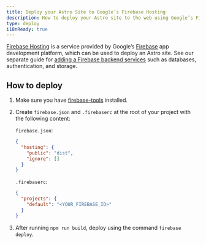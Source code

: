```yaml
---
title: Deploy your Astro Site to Google’s Firebase Hosting
description: How to deploy your Astro site to the web using Google’s Firebase Hosting.
type: deploy
i18nReady: true
---
```


[Firebase Hosting](https://firebase.google.com/products/hosting) is a service provided by Google’s [Firebase](https://firebase.google.com/) app development platform, which can be used to deploy an Astro site. See our separate guide for [adding a Firebase backend services](/en/guides/deploy/google-firebase/) such as databases, authentication, and storage.

## How to deploy

1. Make sure you have [firebase-tools](https://www.npmjs.com/package/firebase-tools) installed.

2. Create `firebase.json` and `.firebaserc` at the root of your project with the following content:

   `firebase.json`:

   ```json
   {
     "hosting": {
       "public": "dist",
       "ignore": []
     }
   }
   ```

   `.firebaserc`:

   ```json
   {
     "projects": {
       "default": "<YOUR_FIREBASE_ID>"
     }
   }
   ```

3. After running `npm run build`, deploy using the command `firebase deploy`.

